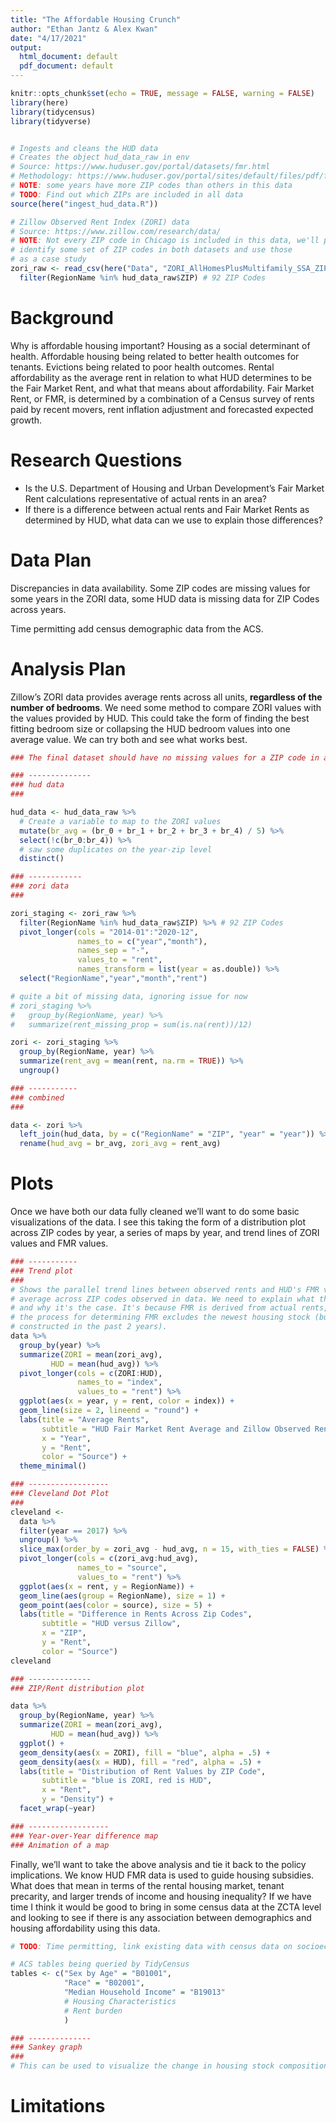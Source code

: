 ```yaml
---
title: "The Affordable Housing Crunch"
author: "Ethan Jantz & Alex Kwan"
date: "4/17/2021"
output:
  html_document: default
  pdf_document: default
---
```


```r
knitr::opts_chunk$set(echo = TRUE, message = FALSE, warning = FALSE)
library(here)
library(tidycensus)
library(tidyverse)


# Ingests and cleans the HUD data
# Creates the object hud_data_raw in env
# Source: https://www.huduser.gov/portal/datasets/fmr.html
# Methodology: https://www.huduser.gov/portal/sites/default/files/pdf/fmr-overview.pdf
# NOTE: some years have more ZIP codes than others in this data
# TODO: Find out which ZIPs are included in all data
source(here("ingest_hud_data.R"))

# Zillow Observed Rent Index (ZORI) data
# Source: https://www.zillow.com/research/data/
# NOTE: Not every ZIP code in Chicago is included in this data, we'll probably have to 
# identify some set of ZIP codes in both datasets and use those
# as a case study
zori_raw <- read_csv(here("Data", "ZORI_AllHomesPlusMultifamily_SSA_ZIP.csv")) %>%
  filter(RegionName %in% hud_data_raw$ZIP) # 92 ZIP Codes
```

# Background

Why is affordable housing important? Housing as a social determinant of health. Affordable housing being related to better health outcomes for tenants. Evictions being related to poor health outcomes. Rental affordability as the average rent in relation to what HUD determines to be the Fair Market Rent, and what that means about affordability. Fair Market Rent, or FMR, is determined by a combination of a Census survey of rents paid by recent movers, rent inflation adjustment and forecasted expected growth.

# Research Questions

- Is the U.S. Department of Housing and Urban Development’s Fair Market Rent calculations representative of actual rents in an area?
- If there is a difference between actual rents and Fair Market Rents as determined by HUD, what data can we use to explain those differences?

# Data Plan

Discrepancies in data availability. Some ZIP codes are missing values for some years in the ZORI data, some HUD data is missing data for ZIP Codes across years.

Time permitting add census demographic data from the ACS.

# Analysis Plan

Zillow's ZORI data provides average rents across all units, **regardless of the number of bedrooms**. We need some method to compare ZORI values with the values provided by HUD. This could take the form of finding the best fitting bedroom size or collapsing the HUD bedroom values into one average value. We can try both and see what works best.

```r

### The final dataset should have no missing values for a ZIP code in any year. That means that the ZIP codes should have values for all years in the the hud and zori datasets.

### --------------
### hud data
###

hud_data <- hud_data_raw %>%
  # Create a variable to map to the ZORI values
  mutate(br_avg = (br_0 + br_1 + br_2 + br_3 + br_4) / 5) %>% 
  select(!c(br_0:br_4)) %>%
  # saw some duplicates on the year-zip level
  distinct()

### ------------
### zori data
###

zori_staging <- zori_raw %>%
  filter(RegionName %in% hud_data_raw$ZIP) %>% # 92 ZIP Codes
  pivot_longer(cols = "2014-01":"2020-12",
               names_to = c("year","month"),
               names_sep = "-",
               values_to = "rent",
               names_transform = list(year = as.double)) %>%
  select("RegionName","year","month","rent") 

# quite a bit of missing data, ignoring issue for now
# zori_staging %>%
#   group_by(RegionName, year) %>%
#   summarize(rent_missing_prop = sum(is.na(rent))/12)

zori <- zori_staging %>%
  group_by(RegionName, year) %>%
  summarize(rent_avg = mean(rent, na.rm = TRUE)) %>%
  ungroup()

### -----------
### combined
###

data <- zori %>%
  left_join(hud_data, by = c("RegionName" = "ZIP", "year" = "year")) %>%
  rename(hud_avg = br_avg, zori_avg = rent_avg)
```

# Plots

Once we have both our data fully cleaned we'll want to do some basic visualizations of the data. I see this taking the form of a distribution plot across ZIP codes by year, a series of maps by year, and trend lines of ZORI values and FMR values.

```r
### -----------
### Trend plot
###
# Shows the parallel trend lines between observed rents and HUD's FMR values 
# average across ZIP codes observed in data. We need to explain what this is,
# and why it's the case. It's because FMR is derived from actual rents, and
# the process for determining FMR excludes the newest housing stock (buildings
# constructed in the past 2 years). 
data %>%
  group_by(year) %>%
  summarize(ZORI = mean(zori_avg),
         HUD = mean(hud_avg)) %>%
  pivot_longer(cols = c(ZORI:HUD),
               names_to = "index",
               values_to = "rent") %>%
  ggplot(aes(x = year, y = rent, color = index)) +
  geom_line(size = 2, lineend = "round") +
  labs(title = "Average Rents",
       subtitle = "HUD Fair Market Rent Average and Zillow Observed Rent Index Average",
       x = "Year",
       y = "Rent",
       color = "Source") +
  theme_minimal()
```


```r
### ------------------
### Cleveland Dot Plot
### 
cleveland <-
  data %>%
  filter(year == 2017) %>%
  ungroup() %>%
  slice_max(order_by = zori_avg - hud_avg, n = 15, with_ties = FALSE) %>%
  pivot_longer(cols = c(zori_avg:hud_avg),
               names_to = "source",
               values_to = "rent") %>%
  ggplot(aes(x = rent, y = RegionName)) +
  geom_line(aes(group = RegionName), size = 1) +
  geom_point(aes(color = source), size = 5) +
  labs(title = "Difference in Rents Across Zip Codes",
       subtitle = "HUD versus Zillow",
       x = "ZIP",
       y = "Rent",
       color = "Source")
cleveland
```


```r
### --------------
### ZIP/Rent distribution plot

data %>%
  group_by(RegionName, year) %>%
  summarize(ZORI = mean(zori_avg),
         HUD = mean(hud_avg)) %>%
  ggplot() +
  geom_density(aes(x = ZORI), fill = "blue", alpha = .5) +
  geom_density(aes(x = HUD), fill = "red", alpha = .5) +
  labs(title = "Distribution of Rent Values by ZIP Code",
       subtitle = "blue is ZORI, red is HUD",
       x = "Rent", 
       y = "Density") +
  facet_wrap(~year)
```

```r
### ------------------
### Year-over-Year difference map
### Animation of a map


```

Finally, we'll want to take the above analysis and tie it back to the policy implications. We know HUD FMR data is used to guide housing subsidies. What does that mean in terms of the rental housing market, tenant precarity, and larger trends of income and housing inequality? If we have time I think it would be good to bring in some census data at the ZCTA level and looking to see if there is any association between demographics and housing affordability using this data.

```r
# TODO: Time permitting, link existing data with census data on socioeconomic characteristics

# ACS tables being queried by TidyCensus
tables <- c("Sex by Age" = "B01001",
            "Race" = "B02001",
            "Median Household Income" = "B19013"
            # Housing Characteristics
            # Rent burden
            )
```

```r
### --------------
### Sankey graph
###
# This can be used to visualize the change in housing stock composition overtime by ZIP code or something
```


# Limitations

